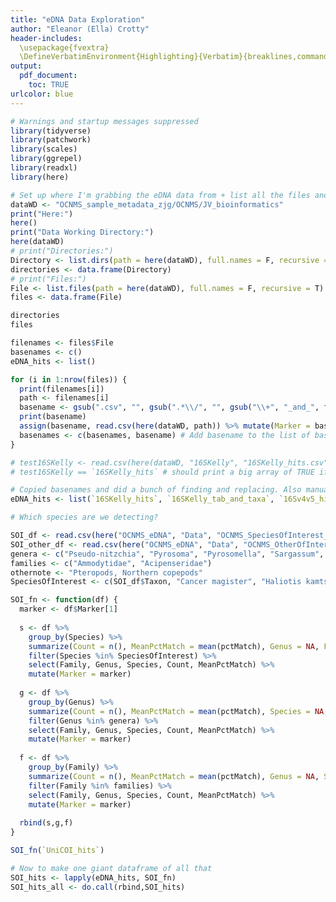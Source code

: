 ```yaml
---
title: "eDNA Data Exploration"
author: "Eleanor (Ella) Crotty"
header-includes:
  \usepackage{fvextra}
  \DefineVerbatimEnvironment{Highlighting}{Verbatim}{breaklines,commandchars=\\\{\}}
output:
  pdf_document:
    toc: TRUE
urlcolor: blue
---
```


```r
# Warnings and startup messages suppressed
library(tidyverse)
library(patchwork)
library(scales)
library(ggrepel)
library(readxl)
library(here)
```

```r
# Set up where I'm grabbing the eDNA data from + list all the files and directories in there
dataWD <- "OCNMS_sample_metadata_zjg/OCNMS/JV_bioinformatics"
print("Here:")
here()
print("Data Working Directory:")
here(dataWD)
# print("Directories:")
Directory <- list.dirs(path = here(dataWD), full.names = F, recursive = T)[2:17]
directories <- data.frame(Directory)
# print("Files:")
File <- list.files(path = here(dataWD), full.names = F, recursive = T)
files <- data.frame(File)

directories
files
```

```r
filenames <- files$File
basenames <- c()
eDNA_hits <- list()

for (i in 1:nrow(files)) {
  print(filenames[i])
  path <- filenames[i]
  basename <- gsub(".csv", "", gsub(".*\\/", "", gsub("\\+", "_and_", filenames[i]))) # Get the name, delete + signs, everything before the slash (directory), and .csv
  print(basename)
  assign(basename, read.csv(here(dataWD, path)) %>% mutate(Marker = basename)) # Import + add a column that identifies each dataframe
  basenames <- c(basenames, basename) # Add basename to the list of basenames so I can use it later
}

# test16SKelly <- read.csv(here(dataWD, "16SKelly", "16SKelly_hits.csv"))
# test16SKelly == `16SKelly_hits` # should print a big array of TRUE if the loop is working
```

```r
# Copied basenames and did a bunch of finding and replacing. Also manually deleted some sample data under JV243.2
eDNA_hits <- list(`16SKelly_hits`, `16SKelly_tab_and_taxa`, `16Sv4v5_hits`, `16Sv4v5_tab_and_taxa`, `18SMachida_hits`, `18SMachida_tab_and_taxa`, `18Sv4_hits`, `18Sv4_tab_and_taxa`, `18Sv9_89_hits`, `18Sv9_89_tab_and_taxa`, `ITS1_diatom_hits`, `ITS1_diatom_tab_and_taxa`, `16SKelly_hits`, `16SKelly_tab_and_taxa`, `16Sv4v5_hits`, `16Sv4v5_tab_and_taxa`, `18SMachida_hits`, `18SMachida_tab_and_taxa`, `18Sv4_hits`, `18Sv4_tab_and_taxa`, `18Sv9_89_hits`, `18Sv9_89_tab_and_taxa`, `dLoop_hits`, `dLoop_tab_and_taxa`, `ITS1_diatom_hits`, `ITS1_diatom_tab_and_taxa`, `MiFishU_F2_hits`, `MiFishU_F2_tab_and_taxa`, `UniCOI_hits`, `UniCOI_tab_and_taxa`)
```


```r
# Which species are we detecting?

SOI_df <- read.csv(here("OCNMS_eDNA", "Data", "OCNMS_SpeciesOfInterest_Short.csv"))
SOI_other_df <- read.csv(here("OCNMS_eDNA", "Data", "OCNMS_OtherOfInterest.csv"))
genera <- c("Pseudo-nitzchia", "Pyrosoma", "Pyrosomella", "Sargassum", "Undaria", "Acrozoanthus", "Isarus", "Zoanthus")
families <- c("Ammodytidae", "Acipenseridae")
othernote <- "Pteropods, Northern copepods"
SpeciesOfInterest <- c(SOI_df$Taxon, "Cancer magister", "Haliotis kamtschatkana kamtschatkana", "Haliotis assimilis")

SOI_fn <- function(df) {
  marker <- df$Marker[1]
  
  s <- df %>% 
    group_by(Species) %>% 
    summarize(Count = n(), MeanPctMatch = mean(pctMatch), Genus = NA, Family = NA) %>% 
    filter(Species %in% SpeciesOfInterest) %>% 
    select(Family, Genus, Species, Count, MeanPctMatch) %>% 
    mutate(Marker = marker)
  
  g <- df %>% 
    group_by(Genus) %>% 
    summarize(Count = n(), MeanPctMatch = mean(pctMatch), Species = NA, Family = NA) %>% 
    filter(Genus %in% genera) %>% 
    select(Family, Genus, Species, Count, MeanPctMatch) %>% 
    mutate(Marker = marker)
  
  f <- df %>% 
    group_by(Family) %>% 
    summarize(Count = n(), MeanPctMatch = mean(pctMatch), Genus = NA, Species = NA) %>% 
    filter(Family %in% families) %>% 
    select(Family, Genus, Species, Count, MeanPctMatch) %>% 
    mutate(Marker = marker)
  
  rbind(s,g,f)
}

SOI_fn(`UniCOI_hits`)
```

```r
# Now to make one giant dataframe of all that
SOI_hits <- lapply(eDNA_hits, SOI_fn)
SOI_hits_all <- do.call(rbind,SOI_hits)
```

